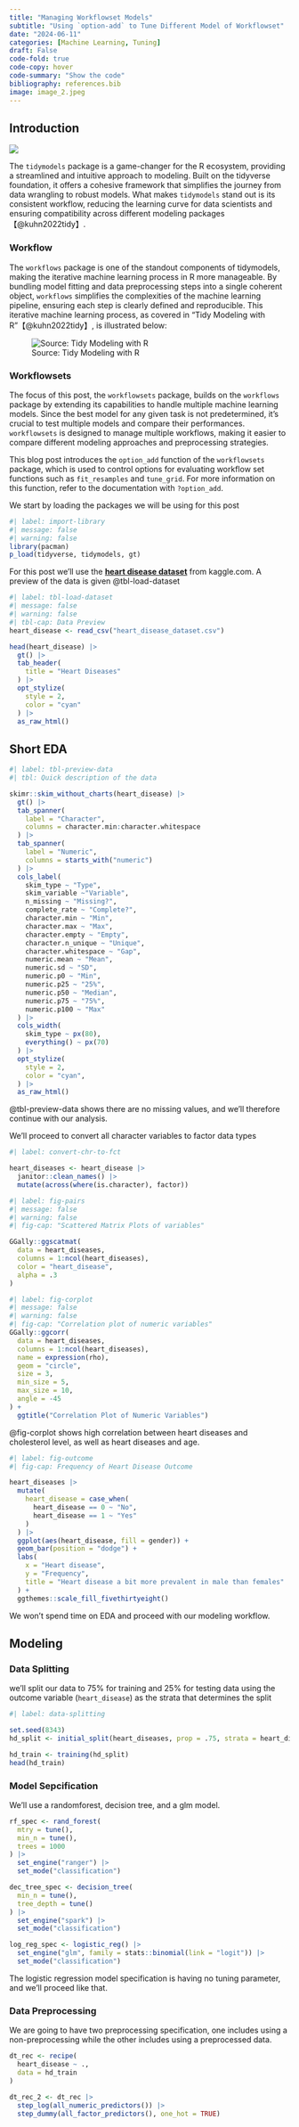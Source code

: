 ```yaml
---
title: "Managing Workflowset Models"
subtitle: "Using `option-add` to Tune Different Model of Workflowset"
date: "2024-06-11"
categories: [Machine Learning, Tuning]
draft: False 
code-fold: true
code-copy: hover
code-summary: "Show the code"
bibliography: references.bib
image: image_2.jpeg
---
```


## Introduction

![](https://www.tidymodels.org/images/tidymodels.png)

The `tidymodels` package is a game-changer for the R ecosystem, providing a streamlined and intuitive approach to modeling. Built on the tidyverse foundation, it offers a cohesive framework that simplifies the journey from data wrangling to robust models. What makes `tidymodels` stand out is its consistent workflow, reducing the learning curve for data scientists and ensuring compatibility across different modeling packages【@kuhn2022tidy】.

### Workflow

The `workflows` package is one of the standout components of tidymodels, making the iterative machine learning process in R more manageable. By bundling model fitting and data preprocessing steps into a single coherent object, `workflows` simplifies the complexities of the machine learning pipeline, ensuring each step is clearly defined and reproducible. This iterative machine learning process, as covered in "Tidy Modeling with R"【@kuhn2022tidy】, is illustrated below:

![Source: Tidy Modeling with R](https://www.tmwr.org/premade/modeling-process.svg)

### Workflowsets

The focus of this post, the `workflowsets` package, builds on the `workflows` package by extending its capabilities to handle multiple machine learning models. Since the best model for any given task is not predetermined, it's crucial to test multiple models and compare their performances. `workflowsets` is designed to manage multiple workflows, making it easier to compare different modeling approaches and preprocessing strategies.

This blog post introduces the `option_add` function of the `workflowsets` package, which is used to control options for evaluating workflow set functions such as `fit_resamples` and `tune_grid`. For more information on this function, refer to the documentation with `?option_add`.

We start by loading the packages we will be using for this post

```r
#| label: import-library
#| message: false
#| warning: false
library(pacman)
p_load(tidyverse, tidymodels, gt)
```

For this post we'll use the [**heart disease dataset**](https://www.kaggle.com/datasets/rashadrmammadov/heart-disease-prediction?resource=download) from kaggle.com. A preview of the data is given @tbl-load-dataset

```r
#| label: tbl-load-dataset
#| message: false
#| warning: false
#| tbl-cap: Data Preview
heart_disease <- read_csv("heart_disease_dataset.csv")

head(heart_disease) |> 
  gt() |> 
  tab_header(
    title = "Heart Diseases"
  ) |> 
  opt_stylize(
    style = 2, 
    color = "cyan"
  ) |> 
  as_raw_html()
```
## Short EDA
```r
#| label: tbl-preview-data
#| tbl: Quick description of the data

skimr::skim_without_charts(heart_disease) |> 
  gt() |> 
  tab_spanner(
    label = "Character",
    columns = character.min:character.whitespace
  ) |> 
  tab_spanner(
    label = "Numeric",
    columns = starts_with("numeric")
  ) |> 
  cols_label(
    skim_type ~ "Type",
    skim_variable ~"Variable",
    n_missing ~ "Missing?",
    complete_rate ~ "Complete?",
    character.min ~ "Min",
    character.max ~ "Max",
    character.empty ~ "Empty",
    character.n_unique ~ "Unique",
    character.whitespace ~ "Gap",
    numeric.mean ~ "Mean",
    numeric.sd ~ "SD",
    numeric.p0 ~ "Min",
    numeric.p25 ~ "25%",
    numeric.p50 ~ "Median",
    numeric.p75 ~ "75%",
    numeric.p100 ~ "Max"
  ) |> 
  cols_width(
    skim_type ~ px(80),
    everything() ~ px(70)
  ) |> 
  opt_stylize(
    style = 2,
    color = "cyan",
  ) |> 
  as_raw_html()
```

@tbl-preview-data shows there are no missing values, and we'll therefore continue with our analysis.

We'll proceed to convert all character variables to factor data types
```r
#| label: convert-chr-to-fct

heart_diseases <- heart_disease |> 
  janitor::clean_names() |> 
  mutate(across(where(is.character), factor))
```

```r
#| label: fig-pairs
#| message: false
#| warning: false
#| fig-cap: "Scattered Matrix Plots of variables"

GGally::ggscatmat(
  data = heart_diseases,
  columns = 1:ncol(heart_diseases),
  color = "heart_disease",
  alpha = .3
)
```


```r
#| label: fig-corplot
#| message: false
#| warning: false
#| fig-cap: "Correlation plot of numeric variables"
GGally::ggcorr(
  data = heart_diseases,
  columns = 1:ncol(heart_diseases),
  name = expression(rho),
  geom = "circle",
  size = 3,
  min_size = 5,
  max_size = 10,
  angle = -45
) +
  ggtitle("Correlation Plot of Numeric Variables")
```

@fig-corplot shows high correlation between heart diseases and cholesterol level, as well as heart diseases and age.


```r
#| label: fig-outcome
#| fig-cap: Frequency of Heart Disease Outcome

heart_diseases |> 
  mutate(
    heart_disease = case_when(
      heart_disease == 0 ~ "No",
      heart_disease == 1 ~ "Yes"
    )
  ) |> 
  ggplot(aes(heart_disease, fill = gender)) +
  geom_bar(position = "dodge") +
  labs(
    x = "Heart disease",
    y = "Frequency",
    title = "Heart disease a bit more prevalent in male than females"
  ) +
  ggthemes::scale_fill_fivethirtyeight()
```


We won't spend time on EDA and proceed with our modeling workflow.

## Modeling
### Data Splitting
we'll split our data to 75% for training and 25% for testing data using the outcome variable (`heart_disease`) as the strata that determines the split
```r
#| label: data-splitting

set.seed(8343)
hd_split <- initial_split(heart_diseases, prop = .75, strata = heart_disease)

hd_train <- training(hd_split)
head(hd_train)
```

### Model Sepcification
We'll use a randomforest, decision tree, and a glm model.

```r
rf_spec <- rand_forest(
  mtry = tune(),
  min_n = tune(),
  trees = 1000
) |> 
  set_engine("ranger") |> 
  set_mode("classification")

dec_tree_spec <- decision_tree(
  min_n = tune(),
  tree_depth = tune()
) |> 
  set_engine("spark") |> 
  set_mode("classification")

log_reg_spec <- logistic_reg() |> 
  set_engine("glm", family = stats::binomial(link = "logit")) |> 
  set_mode("classification")
```

The logistic regression model specification is having no tuning parameter, and we'll proceed like that.

### Data Preprocessing
We are going to have two preprocessing specification, one includes using a non-preprocessing while the other includes using a preprocessed data.

```r
dt_rec <- recipe(
  heart_disease ~ .,
  data = hd_train
)

dt_rec_2 <- dt_rec |> 
  step_log(all_numeric_predictors()) |> 
  step_dummy(all_factor_predictors(), one_hot = TRUE)
```

